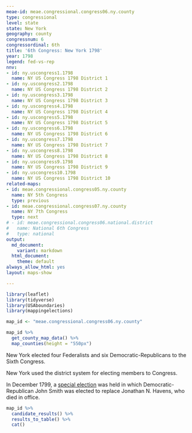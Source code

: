 ```yaml
---
meae-id: meae.congressional.congress06.ny.county
type: congressional
level: state
state: New York
geography: county
congressnum: 6
congressordinal: 6th
title: '6th Congress: New York 1798'
year: 1798
legend: fed-vs-rep
nnv:
- id: ny.uscongress1.1798
  name: NY US Congress 1798 District 1
- id: ny.uscongress2.1798
  name: NY US Congress 1798 District 2
- id: ny.uscongress3.1798
  name: NY US Congress 1798 District 3
- id: ny.uscongress4.1798
  name: NY US Congress 1798 District 4
- id: ny.uscongress5.1798
  name: NY US Congress 1798 District 5
- id: ny.uscongress6.1798
  name: NY US Congress 1798 District 6
- id: ny.uscongress7.1798
  name: NY US Congress 1798 District 7
- id: ny.uscongress8.1798
  name: NY US Congress 1798 District 8
- id: ny.uscongress9.1798
  name: NY US Congress 1798 District 9
- id: ny.uscongress10.1798
  name: NY US Congress 1798 District 10
related-maps:
- id: meae.congressional.congress05.ny.county
  name: NY 5th Congress
  type: previous
- id: meae.congressional.congress07.ny.county
  name: NY 7th Congress
  type: next
# - id: meae.congressional.congress06.national.district
#   name: National 6th Congress
#   type: national
output:
  md_document:
    variant: markdown
  html_document:
    theme: default
always_allow_html: yes
layout: maps-show

---
```


```r
library(leaflet)
library(tidyverse)
library(USAboundaries)
library(mappingelections)

map_id <- "meae.congressional.congress06.ny.county"
```

<div class="map">

```r
map_id %>%
  get_county_map_data() %>%
  map_counties(height = "550px")
```

</div>

New York elected four Federalists and six Democratic-Republicans to the Sixth Congress.

New York used the district system for electing members to Congress.

In December 1799, a [special election](https://elections.lib.tufts.edu/catalog/tufts:ny.specialuscongress1.1799) was held in which Democratic-Republican John Smith was elected to replace Jonathan N. Havens, who died in office.

<div class="results-table">

```r
map_id %>%
  candidate_results() %>%
  results_to_table() %>%
  cat()
```

</div>
